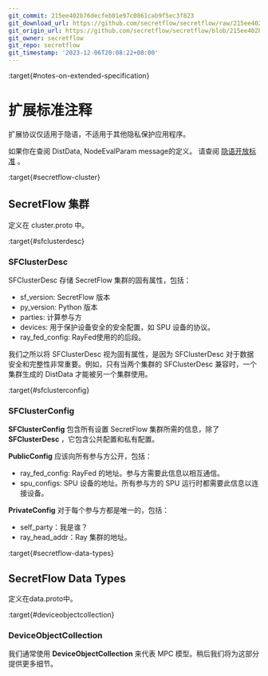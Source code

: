 ```yaml
---
git_commit: 215ee402b76decfeb01e97c0861cab9f5ec3f823
git_download_url: https://github.com/secretflow/secretflow/raw/215ee402b76decfeb01e97c0861cab9f5ec3f823/docs/component/comp_spec_design.rst
git_origin_url: https://github.com/secretflow/secretflow/blob/215ee402b76decfeb01e97c0861cab9f5ec3f823/docs/component/comp_spec_design.rst
git_owner: secretflow
git_repo: secretflow
git_timestamp: '2023-12-06T20:08:22+08:00'
---
```


:target{#notes-on-extended-specification}

# 扩展标准注释

扩展协议仅适用于隐语，不适用于其他隐私保护应用程序。

如果你在查阅 DistData, NodeEvalParam message的定义。 请查阅 [隐语开放标准](https://www.secretflow.org.cn/docs/spec/latest) 。

:target{#secretflow-cluster}

## SecretFlow 集群

定义在 cluster.proto 中。

:target{#sfclusterdesc}

### SFClusterDesc

SFClusterDesc 存储 SecretFlow 集群的固有属性，包括：

- sf\_version: SecretFlow 版本
- py\_version: Python 版本
- parties: 计算参与方
- devices: 用于保护设备安全的安全配置，如 SPU 设备的协议。
- ray\_fed\_config: RayFed使用的的后段。

我们之所以将 SFClusterDesc 视为固有属性，是因为 SFClusterDesc 对于数据安全和完整性非常重要。例如，只有当两个集群的 SFClusterDesc 兼容时，一个集群生成的 DistData 才能被另一个集群使用。

:target{#sfclusterconfig}

### SFClusterConfig

<strong>SFClusterConfig</strong> 包含所有设置 SecretFlow 集群所需的信息，除了 <strong>SFClusterDesc</strong> ，它包含公共配置和私有配置。

<strong>PublicConfig</strong> 应该向所有参与方公开，包括：

- ray\_fed\_config: RayFed 的地址。参与方需要此信息以相互通信。
- spu\_configs: SPU 设备的地址。所有参与方的 SPU 运行时都需要此信息以连接设备。

<strong>PrivateConfig</strong> 对于每个参与方都是唯一的，包括：

- self\_party：我是谁？
- ray\_head\_addr：Ray 集群的地址。

:target{#secretflow-data-types}

## SecretFlow Data Types

定义在data.proto中。

:target{#deviceobjectcollection}

### DeviceObjectCollection

我们通常使用 <strong>DeviceObjectCollection</strong> 来代表 MPC 模型。稍后我们将为这部分提供更多细节。

